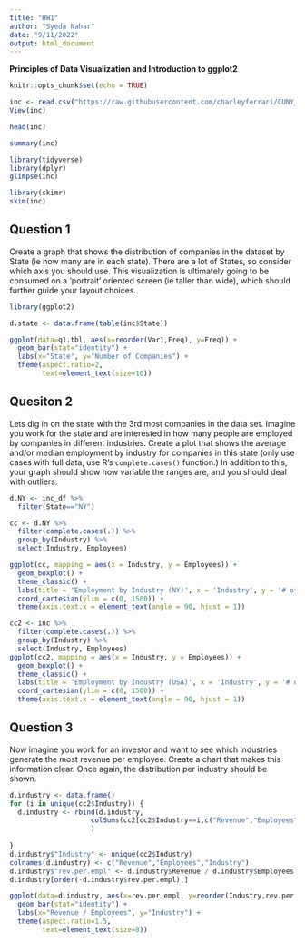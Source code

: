 ---
title: "HW1"
author: "Syeda Nahar"
date: "9/11/2022"
output: html_document
---

**Principles of Data Visualization and Introduction to ggplot2**

```{r setup, include=FALSE}
knitr::opts_chunk$set(echo = TRUE)

inc <- read.csv("https://raw.githubusercontent.com/charleyferrari/CUNY_DATA_608/master/module1/Data/inc5000_data.csv", header= TRUE)
View(inc)

```

```{r}

head(inc)

```

```{r}

summary(inc)

```

```{r}

library(tidyverse)
library(dplyr)
glimpse(inc)

```

```{r}

library(skimr)
skim(inc)

```

## Question 1

Create a graph that shows the distribution of companies in the dataset by State (ie how many are in each state). There are a lot of States, so consider which axis you should use. This visualization is ultimately going to be consumed on a 'portrait' oriented screen (ie taller than wide), which should further guide your layout choices.

```{r}

library(ggplot2)

d.state <- data.frame(table(inc$State))

ggplot(data=q1.tbl, aes(x=reorder(Var1,Freq), y=Freq)) +
  geom_bar(stat="identity") + 
  labs(x="State", y="Number of Companies") + 
  theme(aspect.ratio=2,
        text=element_text(size=10))


```

## Quesiton 2

Lets dig in on the state with the 3rd most companies in the data set. Imagine you work for the state and are interested in how many people are employed by companies in different industries. Create a plot that shows the average and/or median employment by industry for companies in this state (only use cases with full data, use R's `complete.cases()` function.) In addition to this, your graph should show how variable the ranges are, and you should deal with outliers.

```{r}

d.NY <- inc_df %>% 
  filter(State=="NY")

cc <- d.NY %>% 
  filter(complete.cases(.)) %>% 
  group_by(Industry) %>% 
  select(Industry, Employees)

ggplot(cc, mapping = aes(x = Industry, y = Employees)) +
  geom_boxplot() +
  theme_classic() +
  labs(title = 'Employment by Industry (NY)', x = 'Industry', y = '# of Employees') +
  coord_cartesian(ylim = c(0, 1500)) +
  theme(axis.text.x = element_text(angle = 90, hjust = 1))

cc2 <- inc %>% 
  filter(complete.cases(.)) %>% 
  group_by(Industry) %>% 
  select(Industry, Employees)
ggplot(cc2, mapping = aes(x = Industry, y = Employees)) +
  geom_boxplot() +
  theme_classic() +
  labs(title = 'Employment by Industry (USA)', x = 'Industry', y = '# of Employees') +
  coord_cartesian(ylim = c(0, 1500)) +
  theme(axis.text.x = element_text(angle = 90, hjust = 1))

```

## Question 3

Now imagine you work for an investor and want to see which industries generate the most revenue per employee. Create a chart that makes this information clear. Once again, the distribution per industry should be shown.

```{r}

d.industry <- data.frame()
for (i in unique(cc2$Industry)) {
  d.industry <- rbind(d.industry,
                    colSums(cc2[cc2$Industry==i,c("Revenue","Employees")])
                    )
  
}
d.industry$"Industry" <- unique(cc2$Industry)
colnames(d.industry) <- c("Revenue","Employees","Industry")
d.industry$"rev.per.empl" <- d.industry$Revenue / d.industry$Employees
d.industry[order(-d.industry$rev.per.empl),]

ggplot(data=d.industry, aes(x=rev.per.empl, y=reorder(Industry,rev.per.empl))) +
  geom_bar(stat="identity") + 
  labs(x="Revenue / Employees", y="Industry") + 
  theme(aspect.ratio=1.5,
        text=element_text(size=8))

```
